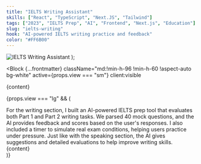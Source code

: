 ```yaml
---
title: "IELTS Writing Assistant"
skills: ["React", "TypeScript", "Next.JS", "Tailwind"]
tags: ["2023", "IELTS Prep", "AI", "Frontend", "Next.js", "Education"]
slug: "ielts-writing"
hook: "AI-powered IELTS writing practice and feedback"
color: "#FF6B00"
---
```



  <img src="/assets/web-9.svg" alt="IELTS Writing Assistant" />
);

<Block
  {...frontmatter}
  className="md:!min-h-96 !min-h-60 !aspect-auto bg-white"
  active={props.view === "sm"}
  client:visible
>
  <div className="absolute md:-right-2/3 lg:-right-20 left-20 md:top-1/6 h-[180%] sm:h-auto xl:w-full w-[150%] md:scale-125 origin-bottom-left">
    {content}
  </div>
</Block>

{props.view === "lg" && (

<div className="relative md:rounded-3xl rounded-2xl text-neutral-400 overflow-y-auto overflow-x-hidden md:p-11 p-6 flex flex-col bg-white">
  <Title>{frontmatter.title}</Title>
  <TextBlock>
    For the writing section, I built an AI-powered IELTS prep tool that
    evaluates both Part 1 and Part 2 writing tasks. We parsed 40 mock questions,
    and the AI provides feedback and scores based on the user's responses. I
    also included a timer to simulate real exam conditions, helping users
    practice under pressure. Just like with the speaking section, the AI gives
    suggestions and detailed evaluations to help improve writing skills.
  </TextBlock>
  <Skills skills={frontmatter.skills} />
  <div className="md:absolute bottom-20 md:left-1/2 md:w-2/3 mt-16 md:mt-0 w-[200%] ">
    {content}
  </div>
</div>
)}
